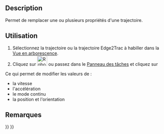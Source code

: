 <languages/>
{{Docnav/fr
|[[Robot_Edge2Trac/fr|Trajectoire à partir d'arêtes]]
|[[Robot_TrajectoryCompound/fr|Groupement de trajectoires]]
|[[Robot_Workbench/fr|Atelier Robot]]
|IconL=Robot_Edge2Trac.svg
|IconR=Robot_TrajectoryCompound.svg
|IconC=Workbench_Robot.svg
}}

{{GuiCommand/fr
|Name=Robot TrajectoryDressUp
|Name/fr=Robot Habillage de trajectoire
|MenuLocation=Robot → Habillage de trajectoire
|Workbenches=[[Robot_Workbench/fr|Robot]]
}}

==Description==
Permet de remplacer une ou plusieurs propriétés d'une trajectoire.


==Utilisation==
# Sélectionnez la trajectoire ou la trajectoire Edge2Trac à habiller dans la [[Tree_view/fr|Vue en arborescence]].
# Cliquez sur [[Image:Robot_TrajectoryDressUp.svg|32px]] ou passez dans le [[Task_panel/fr|Panneau des tâches]] et cliquez sur {{KEY| [[Image:Robot_TrajectoryDressUp.svg|32px]] Habillage de trajectoire}}

Ce qui permet de modifier les valeurs de :
* la vitesse
* l'accélération
* le mode continu
* la position et l'orientation


<span id="Notes"></span>
==Remarques==


{{Docnav/fr
|[[Robot_Edge2Trac/fr|Trajectoire à partir d'arêtes]]
|[[Robot_TrajectoryCompound/fr|Groupement de trajectoires]]
|[[Robot_Workbench/fr|Atelier Robot]]
|IconL=Robot_Edge2Trac.svg
|IconR=Robot_TrajectoryCompound.svg
|IconC=Workbench_Robot.svg
}}

{{Robot_Tools_navi{{#translation:}}}}
{{Userdocnavi{{#translation:}}}}
{{clear}}